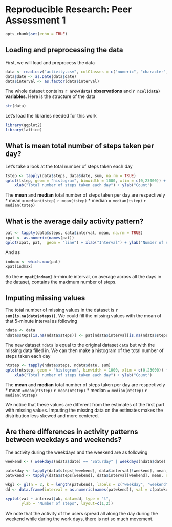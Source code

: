 # Reproducible Research: Peer Assessment 1
```r
opts_chunk$set(echo = TRUE)
```

## Loading and preprocessing the data
First, we will load and preprocess the data
```r
data <- read.csv("activity.csv", colClasses = c("numeric", "character", "numeric"))
data$date <- as.Date(data$date)
data$interval <- as.factor(data$interval)
```
The whole dataset contains **`r nrow(data)` observations** and **`r ncol(data)` variables**. Here is the structure of the data
```r
str(data)
```
Let's load the libraries needed for this work
```r
library(ggplot2)
library(lattice)
```

## What is mean total number of steps taken per day?
Let's take a look at the total number of steps taken each day
```r
tstep <- tapply(data$steps, data$date, sum, na.rm = TRUE)
qplot(tstep, geom = "histogram", binwidth = 1000, xlim = c(0,23000)) +
    xlab("Total number of steps taken each day") + ylab("Count")
```
The **mean** and **median** total number of steps taken per day are respectively 
* mean = `median(tstep)` `r mean(tstep)` 
* median = `median(tstep)` `r median(tstep)`

## What is the average daily activity pattern?
```r
pat <- tapply(data$steps, data$interval, mean, na.rm = TRUE)
xpat <- as.numeric(names(pat))
qplot(xpat, pat,  geom = "line") + xlab("Interval") + ylab("Number of steps") + ggtitle("Daily Activity Pattern")
```
And as
```r
indmax <- which.max(pat)
xpat[indmax]
```
So the **`r xpat[indmax]`** 5-minute interval, on average across all the days in the dataset, contains the maximum number of steps.


## Imputing missing values

The total number of missing values in the dataset is **`r sum(is.na(data$steps))`**.
We could fill the missing values with the mean of that 5-minute interval as following
```r
ndata <- data
ndata$steps[is.na(ndata$steps)] <- pat[ndata$interval[is.na(ndata$steps)]]
```
The new dataset `ndata`  is equal to the original dataset `data` but with the missing data filled in. We can then make a histogram of the total number of steps taken each day
```r
ntstep <- tapply(ndata$steps, ndata$date, sum)
qplot(ntstep, geom = "histogram", binwidth = 1000, xlim = c(0,23000)) +
    xlab("Total number of steps taken each day") + ylab("Count")
```

The **mean** and **median** total number of steps taken per day are respectively 
* mean =`mean(ntstep)` `r mean(ntstep)` 
* median = `median(ntstep)` `r median(ntstep)`

We notice that these values are different from the estimates of the first part with missing values. Imputing the missing data on the estimates makes the distribution less skewed and more centered.

## Are there differences in activity patterns between weekdays and weekends?
The activity during the weekdays and the weekend are as following

```r
weekend <- ( weekdays(ndata$date) == "Saturday" | weekdays(ndata$date) == "Sunday" )

patwkday <- tapply(data$steps[!weekend], data$interval[!weekend], mean, na.rm = T)
patwkend <- tapply(data$steps[weekend], data$interval[weekend], mean, na.rm = T)

wkgl <- gl(n = 2, k = length(patwkend), labels = c("weekday", "weekend") )
dd <- data.frame(interval = as.numeric(names(patwkend)), val = c(patwkday, patwkend), wk = wkgl)

xyplot(val ~ interval|wk, data=dd, type = "l",
       ylab = "Number of steps", layout=c(1,2))
```
We note that the activity of the users spread all along the day during the weekend while during the work days, there is not so much movement.


